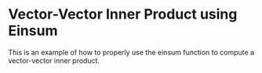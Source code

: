 Vector-Vector Inner Product using Einsum
=========================================

This is an example of how to properly use the einsum function
to compute a vector-vector inner product.


<WorkedExample />
